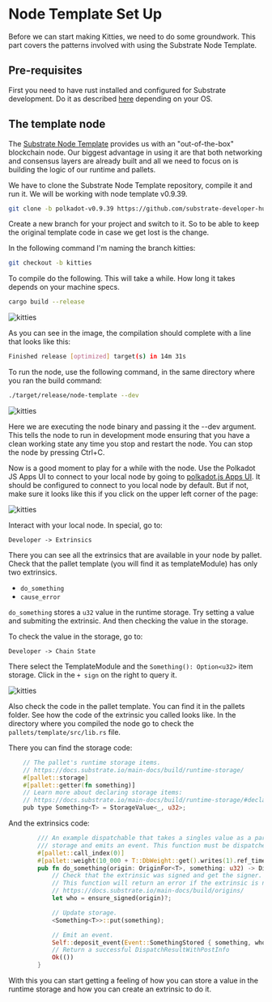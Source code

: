 # Node Template Set Up

Before we can start making Kitties, we need to do some groundwork. This part covers the patterns involved 
with using the Substrate Node Template.

## Pre-requisites

First you need to have rust installed and configured for Substrate development. Do it as described 
[here](https://docs.substrate.io/install/) depending on your OS.

## The template node

The [Substrate Node Template](https://github.com/substrate-developer-hub/substrate-node-template) provides 
us with an "out-of-the-box" blockchain node. Our biggest advantage in using it are that both networking 
and consensus layers are already built and all we need to focus on is building the logic of our 
runtime and pallets.

We have to clone the Substrate Node Template repository, compile it and run it. We will be working with 
node template v0.9.39.

```bash
git clone -b polkadot-v0.9.39 https://github.com/substrate-developer-hub/substrate-node-template.git
```
Create a new branch for your project and switch to it. So to be able to keep the original template code in
case we get lost is the change.

In the following command I'm naming the branch kitties:

```bash
git checkout -b kitties
```
To compile do the following. This will take a while. How long it takes depends on your machine specs. 

```bash
cargo build --release
```
![kitties](./assets/kitties-1.png)

As you can see in the image, the compilation should complete with a line that looks like this:

```bash
Finished release [optimized] target(s) in 14m 31s
```
To run the node, use the following command, in the same directory where you ran the build command:

```bash
./target/release/node-template --dev
```
![kitties](./assets/kitties-2.png)

Here we are executing the node binary and passing it the --dev argument. This tells the node to run in development 
mode ensuring that you have a clean working state any time you stop and restart the node. You can stop the node by 
pressing Ctrl+C.

Now is a good moment to play for a while with the node. Use the Polkadot JS Apps UI to connect to your 
local node by going to [polkadot.js Apps UI](https://polkadot.js.org/apps/#/explorer). It should be configured to 
connect to you local node by default. But if not, make sure it looks like this if you click on the upper 
left corner of the page:

![kitties](./assets/kitties-3.png)

Interact with your local node. In special, go to:

```
Developer -> Extrinsics
```

There you can see all the extrinsics that are available in your node by pallet. Check that the pallet 
template (you will find it as templateModule) has only two extrinsics. 

* `do_something`
* `cause_error`

`do_something` stores a `u32` value in the runtime storage. Try setting a value and submiting the extrinsic.
 And then checking the value in the storage.

To check the value in the storage, go to:

```
Developer -> Chain State
```

There select the TemplateModule and the `Something(): Option<u32>` item storage. Click in the `+ sign` on 
the right to query it.

![kitties](./assets/kitties-4.png)

Also check the code in the pallet template. You can find it in the pallets folder. See how the code of the 
extrinsic you called looks like. In the directory where you compiled the node go to  check the 
`pallets/template/src/lib.rs` file.

There you can find the storage code:

```rust
	// The pallet's runtime storage items.
	// https://docs.substrate.io/main-docs/build/runtime-storage/
	#[pallet::storage]
	#[pallet::getter(fn something)]
	// Learn more about declaring storage items:
	// https://docs.substrate.io/main-docs/build/runtime-storage/#declaring-storage-items
	pub type Something<T> = StorageValue<_, u32>;
```

And the extrinsics code:

```rust
		/// An example dispatchable that takes a singles value as a parameter, writes the value to
		/// storage and emits an event. This function must be dispatched by a signed extrinsic.
		#[pallet::call_index(0)]
		#[pallet::weight(10_000 + T::DbWeight::get().writes(1).ref_time())]
		pub fn do_something(origin: OriginFor<T>, something: u32) -> DispatchResult {
			// Check that the extrinsic was signed and get the signer.
			// This function will return an error if the extrinsic is not signed.
			// https://docs.substrate.io/main-docs/build/origins/
			let who = ensure_signed(origin)?;

			// Update storage.
			<Something<T>>::put(something);

			// Emit an event.
			Self::deposit_event(Event::SomethingStored { something, who });
			// Return a successful DispatchResultWithPostInfo
			Ok(())
		}
```

With this you can start getting a feeling of how you can store a value in the runtime storage and how you can create an extrinsic
to do it.
